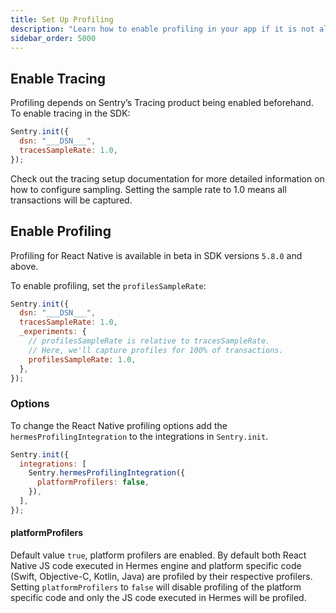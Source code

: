 ```yaml
---
title: Set Up Profiling
description: "Learn how to enable profiling in your app if it is not already set up."
sidebar_order: 5000
---
```


<PlatformContent includePath="profiling/index/preface" />
<PlatformContent includePath="profiling/index/why-profiling" />

## Enable Tracing

Profiling depends on Sentry’s Tracing product being enabled beforehand. To enable tracing in the SDK:

```javascript
Sentry.init({
  dsn: "___DSN___",
  tracesSampleRate: 1.0,
});
```

Check out the <PlatformLink to="/tracing/">tracing setup documentation</PlatformLink> for more detailed information on how to configure sampling. Setting the sample rate to 1.0 means all transactions will be captured.

## Enable Profiling

<Note>

Profiling for React Native is available in beta in SDK versions `5.8.0` and above.

</Note>

To enable profiling, set the `profilesSampleRate`:

```javascript
Sentry.init({
  dsn: "___DSN___",
  tracesSampleRate: 1.0,
  _experiments: {
    // profilesSampleRate is relative to tracesSampleRate.
    // Here, we'll capture profiles for 100% of transactions.
    profilesSampleRate: 1.0,
  },
});
```

### Options

To change the React Native profiling options add the `hermesProfilingIntegration` to the integrations in `Sentry.init`.

```javascript
Sentry.init({
  integrations: [
    Sentry.hermesProfilingIntegration({
      platformProfilers: false,
    }),
  ],
});
```

#### platformProfilers

Default value `true`, platform profilers are enabled. By default both React Native JS code executed in Hermes engine and platform specific code (Swift, Objective-C, Kotlin, Java) are profiled by their respective profilers. Setting `platformProfilers` to `false` will disable profiling of the platform specific code and only the JS code executed in Hermes will be profiled.
